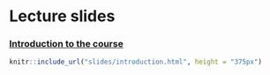 # Lecture slides {#lecture-slides}

### [Introduction to the course](slides/introduction.html) {-}

```r
knitr::include_url("slides/introduction.html", height = "375px")
```
